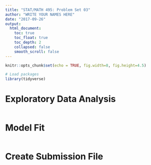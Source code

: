 ```yaml
---
title: "STAT/MATH 495: Problem Set 03"
author: "WRITE YOUR NAMES HERE"
date: "2017-09-26"
output:
  html_document:
    toc: true
    toc_float: true
    toc_depth: 2
    collapsed: false
    smooth_scroll: false
---
```


```r
knitr::opts_chunk$set(echo = TRUE, fig.width=8, fig.height=4.5)

# Load packages
library(tidyverse)

```


# Exploratory Data Analysis

```r

```


# Model Fit

```r

```


# Create Submission File

```r

```
